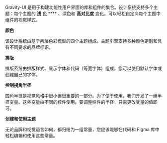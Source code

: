 Gravity-UI 是用于构建功能性用户界面的库和组件的集合。设计系统支持多个主题：每个主题的 **浅** 色 **** 、深色和 **高对比度** 变化。可以轻松自定义每个主题中组件的视觉样式。

**颜色**

该设计系统由基于两层色彩模型的四个主题组成。主题引擎支持多种颜色定制和具有不同要求的品牌标识。

**排版**

排版系统由排版样式、显示字体和代码（等宽字体）组成。您可以使用默认字体或创建自己的字体。

**控制拐角半径**

圆角半径是视觉风格中很小但很重要的一部分。为了便于使用，我们开发了一组半径变量。这些变量由不同的控件使用。要调整控件的半径，只需更改变量的值即可。

**创建和使用主题**

无论品牌和视觉语言如何，都归结为一组常量，您应该能够在代码和 Figma 库中轻松编辑和使用这些常量。